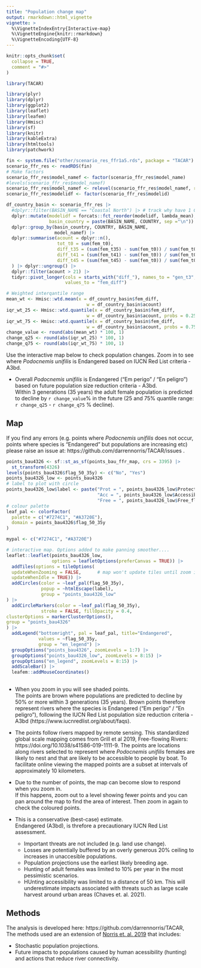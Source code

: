 ```yaml
---
title: "Population change map"
output: rmarkdown::html_vignette
vignette: >
  %\VignetteIndexEntry{Interactive-map}
  %\VignetteEngine{knitr::rmarkdown}
  %\VignetteEncoding{UTF-8}
---
```


```r
knitr::opts_chunk$set(
  collapse = TRUE,
  comment = "#>"
)
```

<!-- Google Translate widget -->
<div id="google_translate_element" style="float: right;"></div>
<script type="text/javascript">
function googleTranslateElementInit() {
  new google.translate.TranslateElement({pageLanguage: 'en', includedLanguages: 'ar,bn,pt,en,nl,es,fr,de,it,iw,hi,ja,ko,zh-CN'}, 'google_translate_element');
}
</script>
<script type="text/javascript" src="//translate.google.com/translate_a/element.js?cb=googleTranslateElementInit"></script>


```r
library(TACAR)
```


```r
library(plyr)
library(dplyr)
library(ggplot2)
library(leaflet)
library(leafem)
library(Hmisc)
library(sf)
library(knitr)
library(kableExtra)
library(htmltools) 
library(patchwork)
```

```r
fin <- system.file("other/scenario_res_ffr1a5.rds", package = "TACAR")
scenario_ffr_res <- readRDS(fin)
# Make factors
scenario_ffr_res$model_namef <- factor(scenario_ffr_res$model_name)
#levels(scenario_ffr_res$model_namef)
scenario_ffr_res$model_namef <- relevel(scenario_ffr_res$model_namef, ref = "modelkey_pessimistic")
scenario_ffr_res$modelidf <- factor(scenario_ffr_res$modelid)

df_country_basin <- scenario_ffr_res |> 
  #dplyr::filter(BASIN_NAME == "Coastal North") |> # track why have 1 Coastal South
  dplyr::mutate(modelidf = forcats::fct_reorder(modelidf, lambda_mean), 
                basin_country = paste(BASIN_NAME, COUNTRY, sep ="\n")) |> 
  dplyr::group_by(basin_country, COUNTRY, BASIN_NAME, 
                  model_namef) |> 
  dplyr::summarise(acount = dplyr::n(), 
                   tot_t0 = sum(fem_t0),
                   diff_t35 = (sum(fem_t35) - sum(fem_t0)) / sum(fem_t0),
                   diff_t41 = (sum(fem_t41) - sum(fem_t0)) / sum(fem_t0), 
                   diff_t45 = (sum(fem_t45) - sum(fem_t0)) / sum(fem_t0) 
  ) |> dplyr::ungroup() |> 
  dplyr::filter(acount > 21) |>
  tidyr::pivot_longer(cols = starts_with("diff_"), names_to = "gen_t3", 
                      values_to = "fem_diff")

# Weighted interqantile range
mean_wt <- Hmisc::wtd.mean(x = df_country_basin$fem_diff, 
                              w = df_country_basin$acount)
iqr_wt_25 <- Hmisc::wtd.quantile(x = df_country_basin$fem_diff, 
                              w = df_country_basin$acount, probs = 0.25)
iqr_wt_75 <- Hmisc::wtd.quantile(x = df_country_basin$fem_diff, 
                              w = df_country_basin$acount, probs = 0.75)
change_value <- round(abs(mean_wt) * 100, 1)
change_q25 <- round(abs(iqr_wt_25) * 100, 1)
change_q75 <- round(abs(iqr_wt_75) * 100, 1)

```

Use the interactive map below to check population changes. Zoom in to see 
where *Podocnemis unifilis* is Endangered based on IUCN Red List criteria - A3bd.

- Overall *Podocnemis unifilis* is Endangered ("Em perigo" / "En peligro") 
based on future population size reduction criteria - A3bd.    
Within 3 generations (35 years) the adult female population is predicted 
to decline by `r change_value`% in the future (25 and 75% quantile 
range: `r change_q25` - `r change_q75` % decline). 

## Map
If you find any errors (e.g. points where *Podocnemis unifilis* does not occur, 
points where species is "Endangered" but populations are increasing etc) 
please raise an issue at: https://github.com/darrennorris/TACAR/issues . 

```r
points_bau4326 <- sf::st_as_sf(points_bau_ffr_map, crs = 3395) |> 
  st_transform(4326) 
levels(points_bau4326$flag_50_35y) <- c("No", "Yes")
points_bau4326_low <- points_bau4326
# label to plot with circle
points_bau4326_low$label <- paste("Prot = ", points_bau4326_low$Protected, 
                                  "Acc = ", points_bau4326_low$Accessible, 
                                  "Free = ", points_bau4326_low$Free_flowing)
# colour palette
leaf_pal <- colorFactor(
  palette = c("#7274C1", "#A3720E"), 
  domain = points_bau4326$flag_50_35y
)

mypal <- c("#7274C1", "#A3720E")

# interactive map. Options added to make panning smoother....
leaflet::leaflet(points_bau4326_low, 
                 options = leafletOptions(preferCanvas = TRUE)) |> 
  addTiles(options = tileOptions(
  updateWhenZooming = FALSE,      # map won't update tiles until zoom is done
  updateWhenIdle = TRUE)) |> 
  addCircles(color = ~leaf_pal(flag_50_35y), 
             popup = ~htmlEscape(label),
             group = "points_bau4326_low"
) |>  
  addCircleMarkers(color = ~leaf_pal(flag_50_35y), 
             stroke = FALSE, fillOpacity = 0.4, 
clusterOptions = markerClusterOptions(), 
group = "points_bau4326"
) |> 
  addLegend("bottomright", pal = leaf_pal, title="Endangered",
            values = ~flag_50_35y,
            group = "en_legend") |> 
  groupOptions("points_bau4326", zoomLevels = 1:7) |> 
  groupOptions("points_bau4326_low", zoomLevels = 8:15) |> 
  groupOptions("en_legend", zoomLevels = 8:15) |> 
  addScaleBar() |> 
  leafem::addMouseCoordinates()
  
```

 - When you zoom in you will see shaded points.    
 The points are brown where populations are predicted to decline by 50% 
or more within 3 generations (35 years). Brown points therefore represent 
rivers where the species is Endangered ("Em perigo" / "En peligro"), 
following the IUCN Red List population size reduction criteria - A3bd 
(https://www.iucnredlist.org/about/faqs).

 - The points follow rivers mapped by remote sensing. 
This standardized global scale mapping comes from 
Grill et al 2019, Free-flowing Rivers: https://doi.org/10.1038/s41586-019-1111-9. 
The points are locations along rivers selected to represent where 
*Podocnemis unifilis* females are likely to nest and that are likely 
to be accessible to people by boat. To facilitate online viewing the mapped 
points are a subset at intervals of approximately 10 kilometers. 

 - Due to the number of points, the map can become slow to respond when you zoom in.    
 If this happens, zoom out to a level showing fewer points and you can pan around the map 
to find the area of interest. Then zoom in again to check the coloured points.

 - This is a conservative (best-case) estimate.    
 Endangered (A3bd), is threfore a precautionary IUCN Red List assessment.    
      - Important threats are not included (e.g. land use change). 
      - Losses are potentially buffered by an overly generous 20% ceiling to increases in unaccesible populations.
      - Population projections use the earliest likely breeding age. 
      - Hunting of adult females was limited to 10% per year in the most pessimistic scenarios.
      - HUnting accessibility was limited to a distance of 50 km. This will underestimate impacts associated with threats such as large scale harvest around urban areas (Chaves et. al. 2021).
 
## Methods
The analysis is developed here: https://github.com/darrennorris/TACAR, 
The methods used are an extension of [Norris et. al. 2019](https://doi.org/10.1016/j.biocon.2019.02.022) that includes:

- Stochastic population projections. 
- Future impacts to populations caused by human acessibility (hunting) and actions that reduce river connectivity.
